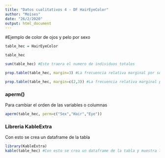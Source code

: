 ```yaml
---
title: "Datos cualitativos 4 - DF HairEyeColor"
author: "Moises"
date: "26/2/2020"
output: html_document
---
```

#Ejemplo de color de ojos y pelo por sexo
```r

table_hec = HairEyeColor

table_hec

sum(table_hec) #Esto traera el numero de individuos totales

prop.table(table_hec, margin=3) #La frecuencia relativa marginal por sexo

prop.table(table_hec, margin=c(2,3)) #La frecuencia relativa marginal por sexo y color de ojos

```

### aperm() 
Para cambiar el orden de las variables o columnas

```r

aperm(table_hec, perm=c("Sex","Hair","Eye"))

```

### Libreria KableExtra

Con esto se crea un dataframe de la tabla

```r
library(KableExtra)
kable(table_hec) #Con esto se crea un dataframe de la tabla y muestra la informacion de forma rectangular
```

